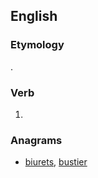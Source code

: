 ==English==

===Etymology===
{{suffix|bury|est|lang=en}}.

===Verb===
{{head|en}}

# {{context|archaic|lang=en}} {{second-person singular of|bury|lang=en}}

===Anagrams===
* [[biurets#English|biurets]], [[bustier#English|bustier]]